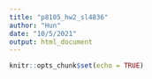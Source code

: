 ```yaml
---
title: "p8105_hw2_sl4836"
author: "Hun"
date: "10/5/2021"
output: html_document
---
```


```r
knitr::opts_chunk$set(echo = TRUE)
```

